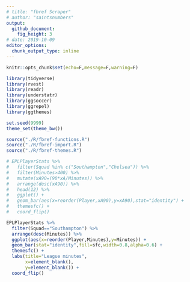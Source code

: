 ```yaml
---
# title: "fbref Scraper"
# author: "saintsnumbers"
output:
  github_document:
    fig_height: 3
# date: 2019-10-09
editor_options:
  chunk_output_type: inline
---
```


```r
knitr::opts_chunk$set(echo=F,message=F,warning=F)

library(tidyverse)
library(rvest)
library(readr)
library(understatr)
library(ggsoccer)
library(ggrepel)
library(ggthemes)

set.seed(9999)
theme_set(theme_bw())

source("./R/fbref-functions.R")
source("./R/fbref-import.R")
source("./R/fbref-themes.R")
```

```r
# EPLPlayerStats %>%
#   filter(Squad %in% c("Southampton","Chelsea")) %>%
#   filter(Minutes>400) %>%
#   mutate(xA90=(90*xA/Minutes)) %>%
#   arrange(desc(xA90)) %>%
#   head(12) %>%
#   ggplot() +
#   geom_bar(aes(x=reorder(Player,xA90),y=xA90),stat="identity") +
#   themesfc() +
#   coord_flip()

EPLPlayerStats %>%
  filter(Squad=="Southampton") %>%
  arrange(desc(Minutes)) %>%
  ggplot(aes(x=reorder(Player,Minutes),y=Minutes)) +
  geom_bar(stat="identity",fill=sfc,width=0.8,alpha=0.6) +
  themesfc() +
  labs(title="League minutes",
       x=element_blank(),
       y=element_blank()) +
  coord_flip()
```